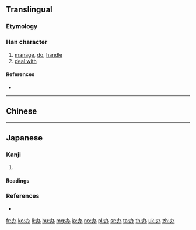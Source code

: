 {{character info/new}}
{{also|辦}}
==Translingual==
{{stroke order}}

===Etymology===
{{Han simp|辦|f=辡|t=八}}

===Han character===
{{Han char|rn=19|rad=力|as=02|sn=4|four=|canj=KSC|ids=⿻力八}}

# [[manage]], [[do]], [[handle]]
# [[deal with]]

====References====
* {{Han ref|kx=0146.101|dkj=02294|dj=0328.050|hdz=10365.060|uh=529E|ud=21150}}

----

==Chinese==
{{zh-see|辦}}

----

==Japanese==

===Kanji===
{{ja-kanji|grade=|rs=力02}}

# {{alternative form of|辦|lang=ja}}

====Readings====
{{ja-readings
|on=[[べん]] (ben), [[へん]] (hen)
}}

===References===
* {{R:Koseki Moji|026630}}

[[fr:办]]
[[ko:办]]
[[li:办]]
[[hu:办]]
[[mg:办]]
[[ja:办]]
[[no:办]]
[[pl:办]]
[[sr:办]]
[[ta:办]]
[[th:办]]
[[uk:办]]
[[zh:办]]